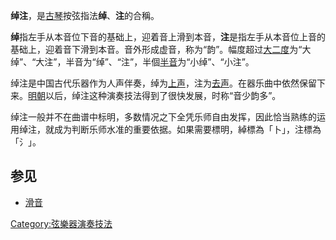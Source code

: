 {{Unreferenced|time=2021-01-16T08:28:36+00:00}}
'''绰注'''，是[[古琴|古琴]]按弦指法'''绰'''、'''注'''的合稱。

'''绰'''指左手从本音位下音的基础上，迎着音上滑到本音，'''注'''是指左手从本音位上音的基础上，迎着音下滑到本音。音外形成虚音，称为“韵”。幅度超过[[大二度|大二度]]为“大绰”、“大注”，半音为“绰”、“注”，半個[[半音|半音]]为“小绰”、“小注”。

绰注是中国古代乐器作为人声伴奏，绰为[[上声|上声]]，注为[[去声|去声]]。在器乐曲中依然保留下来。[[明朝|明朝]]以后，绰注这种演奏技法得到了很快发展，时称“音少韵多”。

绰注一般并不在曲谱中标明，多数情况之下全凭乐师自由发挥，因此恰当熟练的运用绰注，就成为判断乐师水准的重要依据。如果需要標明，綽標為「卜」，注標為「氵」。

==参见==

*[[滑音|滑音]]

[[Category:弦樂器演奏技法|Category:弦樂器演奏技法]]